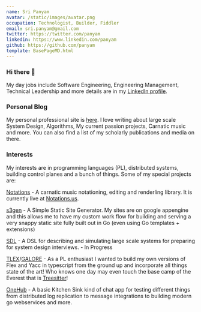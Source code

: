 ```yaml
---
name: Sri Panyam
avatar: /static/images/avatar.png
occupation: Technologist, Builder, Fiddler
email: sri.panyam@gmail.com
twitter: https://twitter.com/panyam
linkedin: https://www.linkedin.com/panyam
github: https://github.com/panyam
template: BasePageMD.html
---
```


### Hi there 👋

My day jobs include Software Engineering, Engineering Management, Technical Leadership and more details are in my [LinkedIn profile](https://linkedin.com/in/srirampanyam).

### Personal Blog

My personal professional site is [here](https://srirampanyam.com).  I love writing about large scale System Design, Algorithms, My current passion projects, Carnatic music and more.  You can also find a list of my scholarly publications and media on there.

### Interests

My interests are in programming languages (PL), distributed systems, building control planes and a bunch of things.  Some of my special projects are:

[Notations](https://github.com/panyam/notations) -  A carnatic music notationing, editing and renderling library.  It is currently live at [Notations.us](https://notations.us).

[s3gen](https://github.com/panyam/s3gen) -  A Simple Static Site Generator.   My sites are on google appengine and this allows me to have my custom work flow for building and serving a very snappy static site fully built out in Go (even using Go templates + extensions)

[SDL](https://github.com/panyam/sdl) -  A DSL for describing and simulating large scale systems for preparing for system design interviews. - In Progress

[TLEX](https://github.com/panyam/tlex)/[GALORE](https://github.com/panyam/galore) - As a PL enthusiast I wanted to build my own versions of Flex and Yacc in typescript from the ground up and incorporate all things state of the art!   Who knows one day may even touch the base camp of the Everest that is [Treesitter](https://tree-sitter.github.io/tree-sitter/)!

[OneHub](https://github.com/panyam/onehub) - A basic Kitchen Sink kind of chat app for testing different things from distributed log replication to message integrations to building modern go webservices and more.
